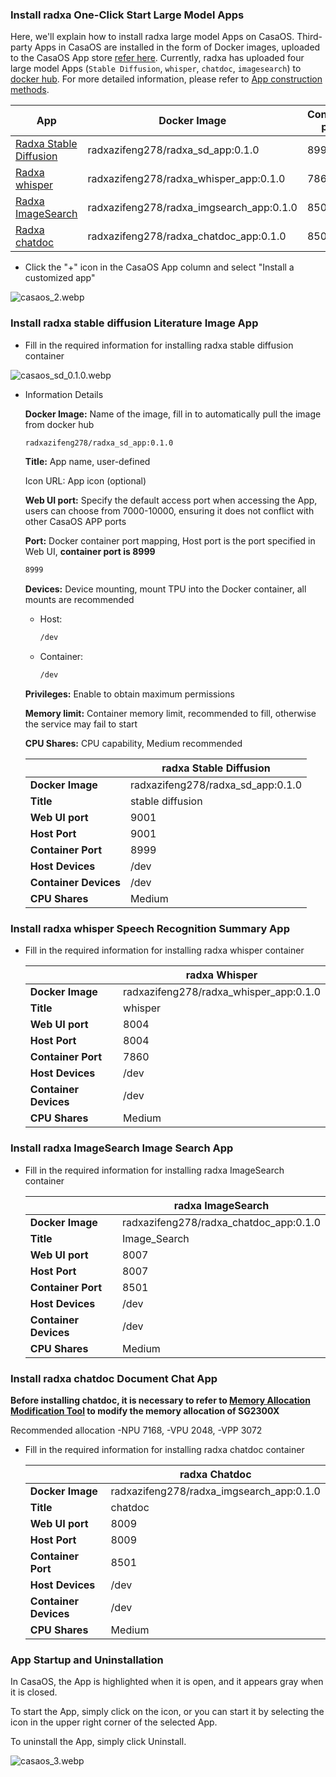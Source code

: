 ### Install radxa One-Click Start Large Model Apps

Here, we'll explain how to install radxa large model Apps on CasaOS. Third-party Apps in CasaOS are installed in the form of Docker images, uploaded to the CasaOS App store [refer here](https://github.com/IceWhaleTech/CasaOS-AppStore/tree/main). Currently, radxa has uploaded four large model Apps (`Stable Diffusion`, `whisper`, `chatdoc`, `imagesearch`) to [docker hub](https://hub.docker.com/u/radxazifeng278). For more detailed information, please refer to [App construction methods](casaos_app_build).

| App                                                                            | Docker Image                             | Container port |
| ------------------------------------------------------------------------------ | ---------------------------------------- | -------------- |
| [Radxa Stable Diffusion](#install-radxa-stable-diffusion-literature-image-app) | radxazifeng278/radxa_sd_app:0.1.0        | 8999           |
| [Radxa whisper](#install-radxa-whisper-speech-recognition-summary-app)         | radxazifeng278/radxa_whisper_app:0.1.0   | 7860           |
| [Radxa ImageSearch](#install-radxa-imagesearch-image-search-app)               | radxazifeng278/radxa_imgsearch_app:0.1.0 | 8501           |
| [Radxa chatdoc](#install-radxa-chatdoc-document-chat-app)                      | radxazifeng278/radxa_chatdoc_app:0.1.0   | 8501           |

- Click the "+" icon in the CasaOS App column and select "Install a customized app"

![casaos_2.webp](/img/general-tutorial/tpu_ai/casaos_2.webp)

### Install radxa stable diffusion Literature Image App

- Fill in the required information for installing radxa stable diffusion container

![casaos_sd_0.1.0.webp](/img/general-tutorial/tpu_ai/casaos_sd_0.1.0.webp)

- Information Details

  **Docker Image:** Name of the image, fill in to automatically pull the image from docker hub

  ```bash
  radxazifeng278/radxa_sd_app:0.1.0
  ```

  **Title:** App name, user-defined

  Icon URL: App icon (optional)

  **Web UI port:** Specify the default access port when accessing the App, users can choose from 7000-10000, ensuring it does not conflict with other CasaOS APP ports

  **Port:** Docker container port mapping, Host port is the port specified in Web UI, **container port is 8999**

  ```bash
  8999
  ```

  **Devices:** Device mounting, mount TPU into the Docker container, all mounts are recommended

  - Host:
    ```bash
    /dev
    ```
  - Container:
    ```bash
    /dev
    ```

  **Privileges:** Enable to obtain maximum permissions

  **Memory limit:** Container memory limit, recommended to fill, otherwise the service may fail to start

  **CPU Shares:** CPU capability, Medium recommended

  |                       | radxa Stable Diffusion            |
  | --------------------- | --------------------------------- |
  | **Docker Image**      | radxazifeng278/radxa_sd_app:0.1.0 |
  | **Title**             | stable diffusion                  |
  | **Web UI port**       | 9001                              |
  | **Host Port**         | 9001                              |
  | **Container Port**    | 8999                              |
  | **Host Devices**      | /dev                              |
  | **Container Devices** | /dev                              |
  | **CPU Shares**        | Medium                            |

### Install radxa whisper Speech Recognition Summary App

- Fill in the required information for installing radxa whisper container

  |                       | radxa Whisper                          |
  | --------------------- | -------------------------------------- |
  | **Docker Image**      | radxazifeng278/radxa_whisper_app:0.1.0 |
  | **Title**             | whisper                                |
  | **Web UI port**       | 8004                                   |
  | **Host Port**         | 8004                                   |
  | **Container Port**    | 7860                                   |
  | **Host Devices**      | /dev                                   |
  | **Container Devices** | /dev                                   |
  | **CPU Shares**        | Medium                                 |

### Install radxa ImageSearch Image Search App

- Fill in the required information for installing radxa ImageSearch container

  |                       | radxa ImageSearch                      |
  | --------------------- | -------------------------------------- |
  | **Docker Image**      | radxazifeng278/radxa_chatdoc_app:0.1.0 |
  | **Title**             | Image_Search                           |
  | **Web UI port**       | 8007                                   |
  | **Host Port**         | 8007                                   |
  | **Container Port**    | 8501                                   |
  | **Host Devices**      | /dev                                   |
  | **Container Devices** | /dev                                   |
  | **CPU Shares**        | Medium                                 |

### Install radxa chatdoc Document Chat App

**Before installing chatdoc, it is necessary to refer to [Memory Allocation Modification Tool](../local-ai-deploy/ai-tools/memory_allocate) to modify the memory allocation of SG2300X**

Recommended allocation -NPU 7168, -VPU 2048, -VPP 3072

- Fill in the required information for installing radxa chatdoc container

  |                       | radxa Chatdoc                            |
  | --------------------- | ---------------------------------------- |
  | **Docker Image**      | radxazifeng278/radxa_imgsearch_app:0.1.0 |
  | **Title**             | chatdoc                                  |
  | **Web UI port**       | 8009                                     |
  | **Host Port**         | 8009                                     |
  | **Container Port**    | 8501                                     |
  | **Host Devices**      | /dev                                     |
  | **Container Devices** | /dev                                     |
  | **CPU Shares**        | Medium                                   |

### App Startup and Uninstallation

In CasaOS, the App is highlighted when it is open, and it appears gray when it is closed.

To start the App, simply click on the icon, or you can start it by selecting the icon in the upper right corner of the selected App.

To uninstall the App, simply click Uninstall.

![casaos_3.webp](/img/general-tutorial/tpu_ai/casaos_3.webp)
